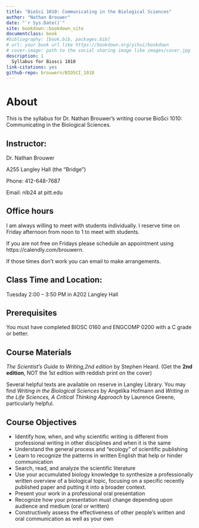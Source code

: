 ```yaml
--- 
title: "BioSci 1010: Communicating in the Biological Sciences"
author: "Nathan Brouwer"
date: "`r Sys.Date()`"
site: bookdown::bookdown_site
documentclass: book
#bibliography: [book.bib, packages.bib]
# url: your book url like https://bookdown.org/yihui/bookdown
# cover-image: path to the social sharing image like images/cover.jpg
description: |
  Syllabus for Biosci 1010
link-citations: yes
github-repo: brouwern/BIOSCI_1010
---
```


# About

This is the syllabus for Dr. Nathan Brouwer's writing course BioSci 1010: Communicating in the Biological Sciences.

## Instructor:	

Dr. Nathan Brouwer

A255 Langley Hall (the "Bridge")

Phone: 412-648-7687

Email: nlb24 at pitt.edu



## Office hours


I am always willing to meet with students individually.  I reserve time on Friday afternoon from noon to 1 to meet with students.  

If you are not free on Fridays please schedule an appointment using https://calendly.com/brouwern.  

If those times don’t work you can email to make arrangements.

## Class Time and Location:	

Tuesday 2:00 – 3:50 PM in A202 Langley Hall

## Prerequisites

You must have completed BIOSC 0160 and ENGCOMP 0200 with a C grade or better.

## Course Materials

*The Scientist's Guide to Writing,2nd edition*  by Stephen Heard. (Get the **2nd edition**, NOT the 1st edition with reddish print on the cover)

Several helpful texts are available on reserve in Langley Library.  You may find *Writing in the Biological Sciences* by Angelika Hofmann and *Writing in the Life Sciences, A Critical Thinking Approach* by Laurence Greene, particularly helpful.

## Course Objectives {#objectives}

* Identify how, when, and why scientific writing is different from professional writing in other disciplines and when it is the same
* Understand the general process and “ecology” of scientific publishing
* Learn to recognize the patterns in written English that help or hinder communication
* Search, read, and analyze the scientific literature
* Use your accumulated biology knowledge to synthesize a professionally written overview of a biological topic, focusing on a specific recently published paper and putting it into a broader context.
* Present your work in a professional oral presentation
* Recognize how your presentation must change depending upon audience and medium (oral or written)
* Constructively assess the effectiveness of other people’s written and oral communication as well as your own

